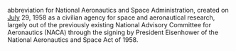 abbreviation for National Aeronautics and Space Administration, created on [[July]] 29, 1958  as a civilian agency for space and aeronautical research, largely out of the previously existing National Advisory Committee for Aeronautics (NACA) through the signing by President Eisenhower of the National Aeronautics and Space Act of 1958.